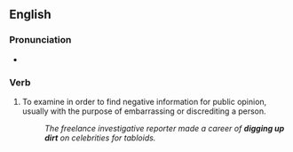 ==English==

===Pronunciation===
* {{audio|en-au-dig up dirt.ogg|Audio (AU)|lang=en}}

===Verb===
{{head|en|verb|head=[[dig up]] (the) [[dirt]]}}

# {{lb|en|idiomatic|usually with ''on''}} To examine in order to find negative information for public opinion, usually with the purpose of embarrassing or discrediting a person.
#: ''The freelance investigative reporter made a career of '''digging up dirt''' on celebrities for tabloids.''